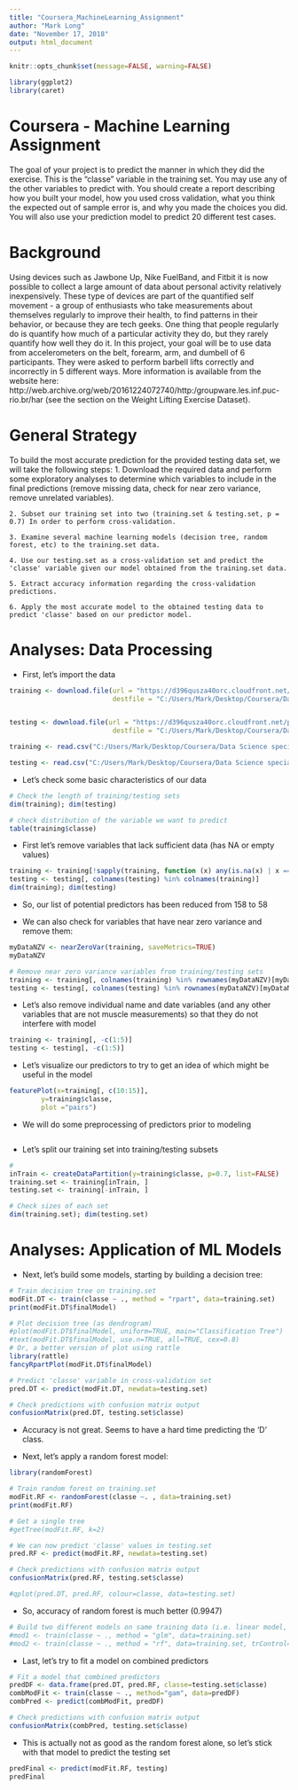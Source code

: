 ---
title: "Coursera_MachineLearning_Assignment"
author: "Mark Long"
date: "November 17, 2018"
output: html_document
---

```{r setup, include=FALSE}
knitr::opts_chunk$set(message=FALSE, warning=FALSE)
```

```{r import packages}

library(ggplot2)
library(caret)

```


# **Coursera - Machine Learning Assignment**

The goal of your project is to predict the manner in which they did the exercise. This is the "classe" variable in the training set. You may use any of the other variables to predict with. You should create a report describing how you built your model, how you used cross validation, what you think the expected out of sample error is, and why you made the choices you did. You will also use your prediction model to predict 20 different test cases.

# **Background**

Using devices such as Jawbone Up, Nike FuelBand, and Fitbit it is now possible to collect a large amount of data about personal activity relatively inexpensively. These type of devices are part of the quantified self movement - a group of enthusiasts who take measurements about themselves regularly to improve their health, to find patterns in their behavior, or because they are tech geeks. One thing that people regularly do is quantify how much of a particular activity they do, but they rarely quantify how well they do it. In this project, your goal will be to use data from accelerometers on the belt, forearm, arm, and dumbell of 6 participants. They were asked to perform barbell lifts correctly and incorrectly in 5 different ways. More information is available from the website here: http://web.archive.org/web/20161224072740/http:/groupware.les.inf.puc-rio.br/har (see the section on the Weight Lifting Exercise Dataset).


# **General Strategy**

To build the most accurate prediction for the provided testing data set, we will take the following steps:
    1. Download the required data and perform some exploratory analyses to determine which variables to include in the final predictions (remove missing data, check for near zero variance, remove unrelated variables).
    
    2. Subset our training set into two (training.set & testing.set, p = 0.7) In order to perform cross-validation. 
    
    3. Examine several machine learning models (decision tree, random forest, etc) to the training.set data.
    
    4. Use our testing.set as a cross-validation set and predict the 'classe' variable given our model obtained from the training.set data.
    
    5. Extract accuracy information regarding the cross-validation predictions.
    
    6. Apply the most accurate model to the obtained testing data to predict 'classe' based on our predictor model.



# **Analyses: Data Processing**

* First, let's import the data

```{r Import data}

training <- download.file(url = "https://d396qusza40orc.cloudfront.net/predmachlearn/pml-training.csv",
                          destfile = "C:/Users/Mark/Desktop/Coursera/Data Science specialization/Practical Machine Learning_082418/pml_training.csv")


testing <- download.file(url = "https://d396qusza40orc.cloudfront.net/predmachlearn/pml-testing.csv",
                          destfile = "C:/Users/Mark/Desktop/Coursera/Data Science specialization/Practical Machine Learning_082418/pml_testing.csv")

```


```{r Load data}

training <- read.csv("C:/Users/Mark/Desktop/Coursera/Data Science specialization/Practical Machine Learning_082418/pml_training.csv", row.names = 1)

testing <- read.csv("C:/Users/Mark/Desktop/Coursera/Data Science specialization/Practical Machine Learning_082418/pml_testing.csv", row.names = 1)

```

* Let's check some basic characteristics of our data

```{r data summary}

# Check the length of training/testing sets
dim(training); dim(testing)

# check distribution of the variable we want to predict
table(training$classe)

```

* First let's remove variables that lack sufficient data (has NA or empty values)

```{r remove variables with insufficient data}

training <- training[!sapply(training, function (x) any(is.na(x) | x == ""))]
testing <- testing[, colnames(testing) %in% colnames(training)]
dim(training); dim(testing)

```

* So, our list of potential predictors has been reduced from 158 to 58

* We can also check for variables that have near zero variance and remove them:

```{r Zero Variance Predictors}

myDataNZV <- nearZeroVar(training, saveMetrics=TRUE)
myDataNZV

# Remove near zero variance variables from training/testing sets
training <- training[, colnames(training) %in% rownames(myDataNZV)[myDataNZV$nzv == FALSE]]
testing <- testing[, colnames(testing) %in% rownames(myDataNZV)[myDataNZV$nzv == FALSE]]
```

* Let's also remove individual name and date variables (and any other variables that are not muscle measurements) so that they do not interfere with model

```{r remove name/date variables}

training <- training[, -c(1:5)]
testing <- testing[, -c(1:5)]

```


* Let's visualize our predictors to try to get an idea of which might be useful in the model

```{r visualize predictors}

featurePlot(x=training[, c(10:15)],
		y=training$classe,
		plot ="pairs")

```

* We will do some preprocessing of predictors prior to modeling

```{r Preprocessing}

    

```

* Let's split our training set into training/testing subsets
```{r create partitions}
#
inTrain <- createDataPartition(y=training$classe, p=0.7, list=FALSE)
training.set <- training[inTrain, ] 
testing.set <- training[-inTrain, ]

# Check sizes of each set
dim(training.set); dim(testing.set)

```




# **Analyses: Application of ML Models**

* Next, let's build some models, starting by building a decision tree:


```{r Predict: Decision Tree}

# Train decision tree on training.set
modFit.DT <- train(classe ~ ., method = "rpart", data=training.set)
print(modFit.DT$finalModel)

# Plot decision tree (as dendrogram)
#plot(modFit.DT$finalModel, uniform=TRUE, main="Classification Tree")
#text(modFit.DT$finalModel, use.n=TRUE, all=TRUE, cex=0.8)
# Or, a better version of plot using rattle
library(rattle)
fancyRpartPlot(modFit.DT$finalModel)

# Predict 'classe' variable in cross-validation set
pred.DT <- predict(modFit.DT, newdata=testing.set)

# Check predictions with confusion matrix output
confusionMatrix(pred.DT, testing.set$classe)

```

* Accuracy is not great. Seems to have a hard time predicting the 'D' class.

* Next, let's apply a random forest model:

```{r Predict: Random Forest}

library(randomForest)

# Train random forest on training.set
modFit.RF <- randomForest(classe ~. , data=training.set)
print(modFit.RF)

# Get a single tree
#getTree(modFit.RF, k=2) 

# We can now predict 'classe' values in testing.set
pred.RF <- predict(modFit.RF, newdata=testing.set)

# Check predictions with confusion matrix output
confusionMatrix(pred.RF, testing.set$classe)

#qplot(pred.DT, pred.RF, colour=classe, data=testing.set)
```

* So, accuracy of random forest is much better (0.9947)

```{r additional models, echo=FALSE}

# Build two different models on same training data (i.e. linear model, random forest)
#mod1 <- train(classe ~ ., method = "glm", data=training.set)
#mod2 <- train(classe ~ ., method = "rf", data=training.set, trControl=trainControl(method="cv"),number=3)

```

* Last, let's try to fit a model on combined predictors

```{r combine predictors, message=FALSE}

# Fit a model that combined predictors
predDF <- data.frame(pred.DT, pred.RF, classe=testing.set$classe)
combModFit <- train(classe ~ ., method="gam", data=predDF)
combPred <- predict(combModFit, predDF)

# Check predictions with confusion matrix output
confusionMatrix(combPred, testing.set$classe)


```


* This is actually not as good as the random forest alone, so let's stick with that model to predict the testing set


```{r final test prediction}

predFinal <- predict(modFit.RF, testing)
predFinal

```

